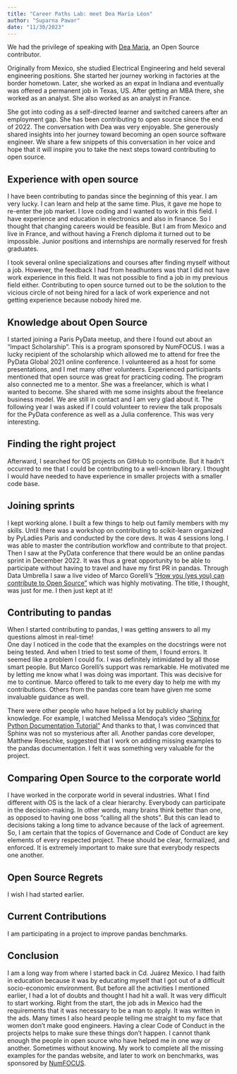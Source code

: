```yaml
---
title: "Career Paths Lab: meet Dea María Léon"
author: "Suparna Pawar"
date: "11/30/2023"
---
```

We had the privilege of speaking with [Dea Maria](https://github.com/DeaMariaLeon), 
an Open Source contributor. 

Originally from Mexico, she studied Electrical Engineering 
and held several engineering positions. She started her journey working in factories 
at the border hometown. Later, she worked as an expat in Indiana and eventually 
was offered a permanent job in Texas, US. After getting an MBA there, she worked as an analyst. 
She also worked as an analyst in France.

She got into coding as a self-directed learner and switched careers after an employment 
gap. She has been contributing to open source since the end of 2022. 
The conversation with Dea was very enjoyable. She generously shared insights into her journey 
toward becoming an open source software engineer. We share a few snippets of this conversation 
in her voice and hope that it will inspire you to take the next steps toward contributing to 
open source. 

## Experience with open source
I have been contributing to pandas since the beginning of this year. I am very lucky. I can 
learn and help at the same time. Plus, it gave me hope to re-enter the job market. 
I love coding and I wanted to work in this field. I have experience and education in 
electronics and also in finance. So I thought that changing careers would be feasible. But 
I am from Mexico and live in France, and without having a French diploma it turned out to be 
impossible. Junior positions and internships are normally reserved for fresh graduates.

I took several online specializations and courses after finding myself without a job. 
However, the feedback I had from headhunters was that I did not have work experience in this 
field. It was not possible to find a job in my previous field either.
Contributing to open source turned out to be the solution to the vicious circle of not being 
hired for a lack of work experience and not getting experience because nobody hired me.

## Knowledge about Open Source
I started joining a Paris PyData meetup, and there I found out about an “Impact Scholarship”. 
This is a program sponsored by NumFOCUS. I was a lucky recipient of the scholarship which allowed 
me to attend for free the PyData Global 2021 online conference. I volunteered as a host for some 
presentations, and I met many other volunteers. Experienced participants mentioned that open source 
was great for practicing coding.
The program also connected me to a mentor. She was a freelancer, which is what I wanted to become. 
She shared with me some insights about the freelance business model. We are still in contact and 
I am very glad about it. 
The following year I was asked if I could volunteer to review the talk proposals for the PyData 
conference as well as a Julia conference. This was very interesting.

## Finding the right project
Afterward, I searched for OS projects on GitHub to contribute. But it hadn’t occurred to me that 
I could be contributing to a well-known library. I thought I would have needed to have experience 
in smaller projects with a smaller code base.

## Joining sprints
I kept working alone. I built a few things to help out family members with my skills. Until there 
was a workshop on contributing to scikit-learn organized by PyLadies Paris and conducted by the 
core devs. It was 4 sessions long. I was able to master the contribution workflow and contribute 
to that project.
Then I saw at the PyData conference that there would be an online pandas sprint in December 2022. 
It was thus a great opportunity to be able to participate without having to travel and have my 
first PR in pandas. 
Through Data Umbrella I saw a live video of Marco Gorelli’s [“How you (yes you) can contribute to 
Open Source”](https://www.youtube.com/watch?v=zI4l1lfggzU) which was highly motivating. The title, 
I thought, was just for me. I then just kept at it!

## Contributing to pandas
When I started contributing to pandas, I was getting answers to all my questions almost in real-time!  
One day I noticed in the code that the examples on the docstrings were not being tested. And when 
I tried to test some of them, I found errors. It seemed like a problem I could fix. 
I was definitely intimidated by all those smart people. But Marco Gorelli’s support was remarkable. 
He motivated me by letting me know what I was doing was important. This was decisive for me to continue. 
Marco offered to talk to me every day to help me with my contributions.
Others from the pandas core team have given me some invaluable guidance as well. 

There were other people who have helped a lot by publicly sharing knowledge. For example,
I watched Melissa Mendoça’s video ["Sphinx for Python Documentation Tutorial"](
https://www.youtube.com/watch?v=tXWscUSYdBs) 
And thanks to that, I was convinced that Sphinx was 
not so mysterious after all.
Another pandas core developer, Matthew Roeschke, suggested that I work on adding missing examples to 
the pandas documentation. I felt it was something very valuable for the project.

## Comparing Open Source to the corporate world 
I have worked in the corporate world in several industries. What I find different with OS is the lack 
of a clear hierarchy. Everybody can participate in the decision-making. In other words, many brains 
think better than one, as opposed to having one boss “calling all the shots”. But this can lead to 
decisions taking a long time to advance because of the lack of agreement.
So, I am certain that the topics of Governance and Code of Conduct are key elements of every respected 
project. These should be clear, formalized, and enforced. It is extremely important to make sure that 
everybody respects one another. 

## Open Source Regrets
I wish I had started earlier.

## Current Contributions
I am participating in a project to improve pandas benchmarks.

## Conclusion 
I am a long way from where I started back in Cd. Juárez Mexico. I had faith in education because 
it was by educating myself that I got out of a difficult socio-economic environment. But before all 
the activities I mentioned earlier, I had a lot of doubts and thought I had hit a wall. 
It was very difficult to start working. Right from the start, the job ads in Mexico had the 
requirements that it was necessary to be a man to apply. It was written in the ads. Many times I also 
heard people telling me straight to my face that women don't make good engineers. 
Having a clear Code of Conduct in the projects helps to make sure these things don’t happen. 
I cannot thank enough the people in open source who have helped me in one way or another. Sometimes 
without knowing. My work to complete all the missing examples for the pandas website, and later to
work on benchmarks, was sponsored by [NumFOCUS](https://numfocus.org/).



